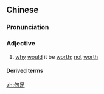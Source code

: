 ==Chinese==
{{zh-forms}}

===Pronunciation===
{{zh-pron
|m=hézú
|cat=a
}}

===Adjective===
{{zh-adj}}

# {{lb|zh|literary}} [[why]] [[would]] it be [[worth]]; [[not]] [[worth]]

====Derived terms====
{{zh-der|何足掛齒}}

[[zh:何足]]